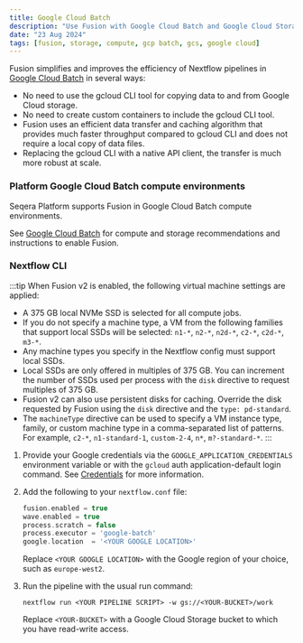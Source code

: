 ```yaml
---
title: Google Cloud Batch
description: "Use Fusion with Google Cloud Batch and Google Cloud Storage"
date: "23 Aug 2024"
tags: [fusion, storage, compute, gcp batch, gcs, google cloud]
---
```


Fusion simplifies and improves the efficiency of Nextflow pipelines in [Google Cloud Batch](https://cloud.google.com/batch) in several ways:

- No need to use the gcloud CLI tool for copying data to and from Google Cloud storage.
- No need to create custom containers to include the gcloud CLI tool.
- Fusion uses an efficient data transfer and caching algorithm that provides much faster throughput compared to gcloud CLI and does not require a local copy of data files.
- Replacing the gcloud CLI with a native API client, the transfer is much more robust at scale.

### Platform Google Cloud Batch compute environments

Seqera Platform supports Fusion in Google Cloud Batch compute environments. 

See [Google Cloud Batch](https://docs.seqera.io/platform/latest/compute-envs/google-cloud-batch) for compute and storage recommendations and instructions to enable Fusion.

### Nextflow CLI

:::tip
When Fusion v2 is enabled, the following virtual machine settings are applied:
  - A 375 GB local NVMe SSD is selected for all compute jobs.
  - If you do not specify a machine type, a VM from the following families that support local SSDs will be selected: `n1-*`, `n2-*`, `n2d-*`, `c2-*`, `c2d-*`, `m3-*`.
  - Any machine types you specify in the Nextflow config must support local SSDs.
  - Local SSDs are only offered in multiples of 375 GB. You can increment the number of SSDs used per process with the `disk` directive to request multiples of 375 GB. 
  - Fusion v2 can also use persistent disks for caching. Override the disk requested by Fusion using the `disk` directive and the `type: pd-standard`.
  - The `machineType` directive can be used to specify a VM instance type, family, or custom machine type in a comma-separated list of patterns. For example, `c2-*`, `n1-standard-1`, `custom-2-4`, `n*`, `m?-standard-*`.
:::

1. Provide your Google credentials via the `GOOGLE_APPLICATION_CREDENTIALS` environment variable
or with the `gcloud` auth application-default login command. See [Credentials](https://www.nextflow.io/docs/latest/google.html#credentials) for more information.

1. Add the following to your `nextflow.conf` file:

    ```groovy
    fusion.enabled = true
    wave.enabled = true
    process.scratch = false
    process.executor = 'google-batch'
    google.location  = '<YOUR GOOGLE LOCATION>'
    ```

    Replace `<YOUR GOOGLE LOCATION>` with the Google region of your choice, such as `europe-west2`.

1. Run the pipeline with the usual run command:

    ```
    nextflow run <YOUR PIPELINE SCRIPT> -w gs://<YOUR-BUCKET>/work
    ```

    Replace `<YOUR-BUCKET>` with a Google Cloud Storage bucket to which you have read-write access.


